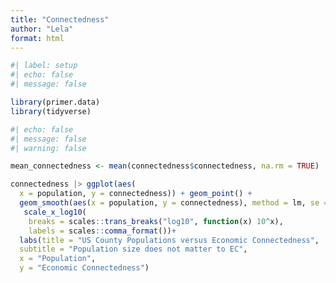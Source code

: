 ```yaml
---
title: "Connectedness"
author: "Lela"
format: html
---
```


```r
#| label: setup
#| echo: false
#| message: false

library(primer.data)
library(tidyverse)
```

```r
#| echo: false
#| message: false
#| warning: false

mean_connectedness <- mean(connectedness$connectedness, na.rm = TRUE)

connectedness |> ggplot(aes(
  x = population, y = connectedness)) + geom_point() + 
  geom_smooth(aes(x = population, y = connectedness), method = lm, se = FALSE)+
   scale_x_log10(
    breaks = scales::trans_breaks("log10", function(x) 10^x),
    labels = scales::comma_format())+
  labs(title = "US County Populations versus Economic Connectedness",
  subtitle = "Population size does not matter to EC", 
  x = "Population", 
  y = "Economic Connectedness")

```

